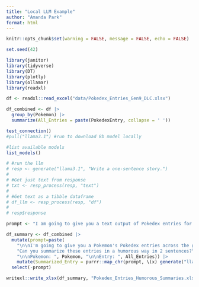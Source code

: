 ```yaml
---
title: "Local LLM Example"
author: "Amanda Park"
format: html
---
```


```r
knitr::opts_chunk$set(warning = FALSE, message = FALSE, echo = FALSE)

set.seed(42)

library(janitor)
library(tidyverse)
library(DT)
library(plotly)
library(ollamar)
library(readxl)

df <- readxl::read_excel("data/Pokedex_Entries_Gen9_DLC.xlsx")

df_combined <- df |> 
  group_by(Pokemon) |> 
  summarize(All_Entries = paste(PokedexEntry, collapse = ' ')) 
```

```r
test_connection()
#pull("llama3.1") #run to download 8b model locally

#list available models
list_models()

# #run the llm
# resp <- generate("llama3.1", "Write a one-sentence story.") 
# 
# #Get just text from response
# txt <- resp_process(resp, "text")
# 
# #Get text as a tibble dataframe
# df_llm <- resp_process(resp, "df")
# 
# resp$response
```

```r
prompt <- "I am going to give you a text output of Pokedex entries for a specific Pokemon. I want you to summarize the Pokedex entries in a couple of sentences in a humorous manner."

df_summary <- df_combined |> 
  mutate(prompt=paste(
    "\n\nI'm going to give you a Pokemon's Pokedex entries across the generations.",
    "Can you summarize these entries in a humorous way in 2 sentences?",
    "\n\nPokemon: ", Pokemon, "\n\nEntry: ", All_Entries)) |> 
    mutate(Summarized_Entry = purrr::map_chr(prompt, \(x) generate("llama3.1", prompt = x, output = "text"))) |> 
  select(-prompt)

writexl::write_xlsx(df_summary, "Pokedex_Entries_Humorous_Summaries.xlsx")
```

